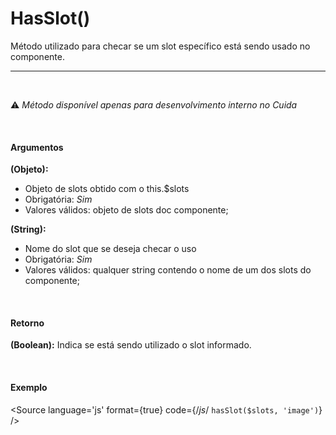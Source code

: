 
<Meta title="Utils/Métodos/HasSlot()"/>

# HasSlot()

Método utilizado para checar se um slot específico está sendo usado no componente.

<hr />
<br />

⚠️ *Método disponível apenas para desenvolvimento interno no Cuida*

<br />

#### Argumentos

**(Objeto):**
- Objeto de slots obtido com o this.$slots
- Obrigatória: *Sim*
- Valores válidos: objeto de slots doc componente;

**(String):**
- Nome do slot que se deseja checar o uso
- Obrigatória: *Sim*
- Valores válidos: qualquer string contendo o nome de um dos slots do componente;

<br />

#### Retorno

**(Boolean):** Indica se está sendo utilizado o slot informado.

<br />

#### Exemplo

<Story name="HasSlot">
</Story>

<Source
  language='js'
  format={true}
  code={/*js*/ `
  hasSlot($slots, 'image')
`}
/>
